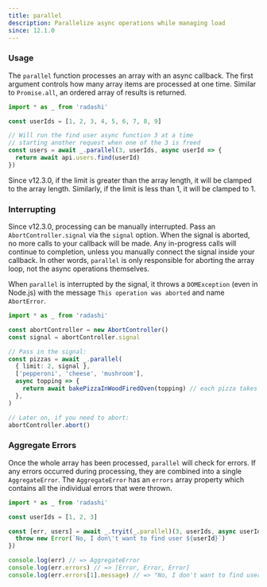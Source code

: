 ```yaml
---
title: parallel
description: Parallelize async operations while managing load
since: 12.1.0
---
```


### Usage

The `parallel` function processes an array with an async callback. The first argument controls how many array items are processed at one time. Similar to `Promise.all`, an ordered array of results is returned.

```ts
import * as _ from 'radashi'

const userIds = [1, 2, 3, 4, 5, 6, 7, 8, 9]

// Will run the find user async function 3 at a time
// starting another request when one of the 3 is freed
const users = await _.parallel(3, userIds, async userId => {
  return await api.users.find(userId)
})
```

Since v12.3.0, if the limit is greater than the array length, it will be clamped to the array length. Similarly, if the limit is less than 1, it will be clamped to 1.

### Interrupting

Since v12.3.0, processing can be manually interrupted. Pass an `AbortController.signal` via the `signal` option. When the signal is aborted, no more calls to your callback will be made. Any in-progress calls will continue to completion, unless you manually connect the signal inside your callback. In other words, `parallel` is only responsible for aborting the array loop, not the async operations themselves.

When `parallel` is interrupted by the signal, it throws a `DOMException` (even in Node.js) with the message `This operation was aborted` and name `AbortError`.

```ts
import * as _ from 'radashi'

const abortController = new AbortController()
const signal = abortController.signal

// Pass in the signal:
const pizzas = await _.parallel(
  { limit: 2, signal },
  ['pepperoni', 'cheese', 'mushroom'],
  async topping => {
    return await bakePizzaInWoodFiredOven(topping) // each pizza takes 10 minutes!
  },
)

// Later on, if you need to abort:
abortController.abort()
```

### Aggregate Errors

Once the whole array has been processed, `parallel` will check for errors. If any errors occurred during processing, they are combined into a single `AggregateError`. The `AggregateError` has an `errors` array property which contains all the individual errors that were thrown.

```ts
import * as _ from 'radashi'

const userIds = [1, 2, 3]

const [err, users] = await _.tryit(_.parallel)(3, userIds, async userId => {
  throw new Error(`No, I don\'t want to find user ${userId}`)
})

console.log(err) // => AggregateError
console.log(err.errors) // => [Error, Error, Error]
console.log(err.errors[1].message) // => "No, I don't want to find user 2"
```
